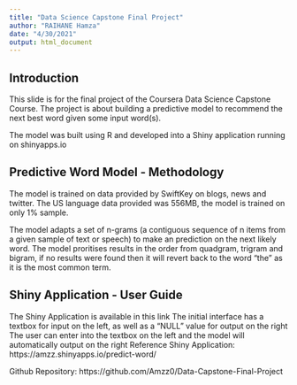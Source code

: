 ```yaml
---
title: "Data Science Capstone Final Project"
author: "RAIHANE Hamza"
date: "4/30/2021"
output: html_document
---
```



## Introduction


This slide is for the final project of the Coursera Data Science Capstone Course. The project is about building a predictive model to recommend the next best word given some input word(s).

The model was built using R and developed into a Shiny application running on shinyapps.io

## Predictive Word Model - Methodology


The model is trained on data provided by SwiftKey on blogs, news and twitter. The US language data provided was 556MB, the model is trained on only 1% sample.

The model adapts a set of n-grams (a contiguous sequence of n items from a given sample of text or speech) to make an prediction on the next likely word. The model proritises results in the order from quadgram, trigram and bigram, if no results were found then it will revert back to the word “the” as it is the most common term.

## Shiny Application - User Guide

The Shiny Application is available in this link
The initial interface has a textbox for input on the left, as well as a “NULL” value for output on the right
The user can enter into the textbox on the left and the model will automatically output on the right
Reference
Shiny Application: https://amzz.shinyapps.io/predict-word/

Github Repository: https://github.com/Amzz0/Data-Capstone-Final-Project

